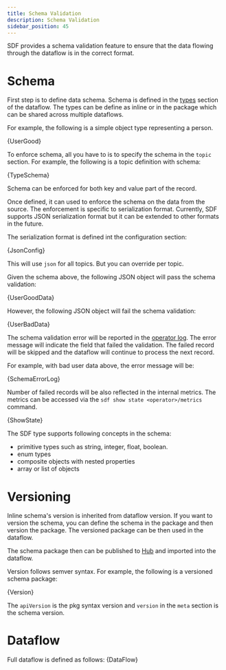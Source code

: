 ```yaml
---
title: Schema Validation
description: Schema Validation
sidebar_position: 45
---
```



SDF provides a schema validation feature to ensure that the data flowing through the dataflow is in the correct format. 

# Schema

First step is to define data schema.  Schema is defined in the [types] section of the dataflow.  The types can be define as inline or in the package which can be shared across multiple dataflows.

For example, the following is a simple object type representing a person.

<CodeBlock language="yaml">{UserGood}</CodeBlock>

To enforce schema, all you have to is to specify the schema in the `topic` section.  For example, the following is a topic definition with schema:

<CodeBlock language="yaml">{TypeSchema}</CodeBlock>

Schema can be enforced for both key and value part of the record.

Once defined, it can used to enforce the schema on the data from the source.  The enforcement is specific to serialization format.  Currently, SDF supports JSON serialization format but it can be extended to other formats in the future.

The serialization format is defined int the configuration section: 

<CodeBlock language="yaml">{JsonConfig}</CodeBlock>

This will use `json` for all topics.  But you can override per topic. 


Given the schema above, the following JSON object will pass the schema validation:

<CodeBlock language="json">{UserGoodData}</CodeBlock>

However, the following JSON object will fail the schema validation:

<CodeBlock language="json">{UserBadData}</CodeBlock>

The schema validation error will be reported in the [operator log].  The error message will indicate the field that failed the validation.  The failed record will be skipped and the dataflow will continue to process the next record.

For example, with bad user data above, the error message will be:

<CodeBlock language="bash">{SchemaErrorLog}</CodeBlock>

Number of failed records will be also reflected in the internal metrics. The metrics can be accessed via the `sdf show state <operator>/metrics` command.

<CodeBlock>{ShowState}</CodeBlock>

The SDF type supports following concepts in the schema:
- primitive types such as string, integer, float, boolean.
- enum types
- composite objects with nested properties
- array or list of objects

# Versioning

Inline schema's version is inherited from dataflow version. If you want to version the schema, you can define the schema in the package and then version the package.  The versioned package can be then used in the dataflow.

The schema package then can be published to [Hub] and imported into the dataflow.

Version follows semver syntax.  For example, the following is a versioned schema package:

<CodeBlock language="yaml">{Version}</CodeBlock>

The `apiVersion` is the pkg syntax version and `version` in the `meta` section is the schema version.


# Dataflow

Full dataflow is defined as follows:
<CodeBlock language="yaml">{DataFlow}</CodeBlock>



[types]: /sdf/concepts/types.mdx
[operator log]: /sdf/cli/log.mdx
[Hub]: /sdf/composition/hub.mdx
